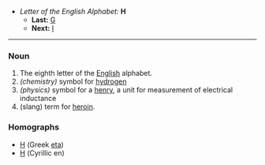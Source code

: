 *''Letter of the English Alphabet:'' '''H'''
**'''Last:''' [[G]]
**'''Next:''' [[I]]
----

===Noun===

#The eighth letter of the [[English]] alphabet.
#''(chemistry)'' symbol for [[hydrogen]]
#''(physics)'' symbol for a [[henry]], a unit for measurement of electrical inductance
#(slang) term for [[heroin]].

===Homographs===
*[[Η]] (Greek [[eta]])
*[[Н]] (Cyrillic en)